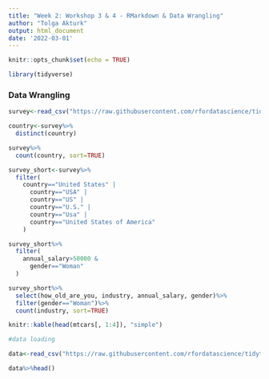 ```yaml
---
title: "Week 2: Workshop 3 & 4 - RMarkdown & Data Wrangling"
author: "Tolga Akturk"
output: html_document
date: '2022-03-01'
---
```


```r
knitr::opts_chunk$set(echo = TRUE)

library(tidyverse)
```


### Data Wrangling

```r
survey<-read_csv("https://raw.githubusercontent.com/rfordatascience/tidytuesday/master/data/2021/2021-05-18/survey.csv")

country<-survey%>%
  distinct(country)

survey%>%
  count(country, sort=TRUE)

survey_short<-survey%>%
  filter(
    country=="United States" |
      country=="USA" |
      country=="US" |
      country=="U.S." |
      country=="Usa" |
      country=="United States of America"
    )

survey_short%>%
  filter(
    annual_salary>50000 &
      gender=="Woman"
  )

survey_short%>%
  select(how_old_are_you, industry, annual_salary, gender)%>%
  filter(gender=="Woman")%>%
  count(industry, sort=TRUE)

knitr::kable(head(mtcars[, 1:4]), "simple")

``` 



```r

#data loading

data<-read_csv("https://raw.githubusercontent.com/rfordatascience/tidytuesday/master/data/2021/2021-05-18/survey.csv")

data%>%head()



```

